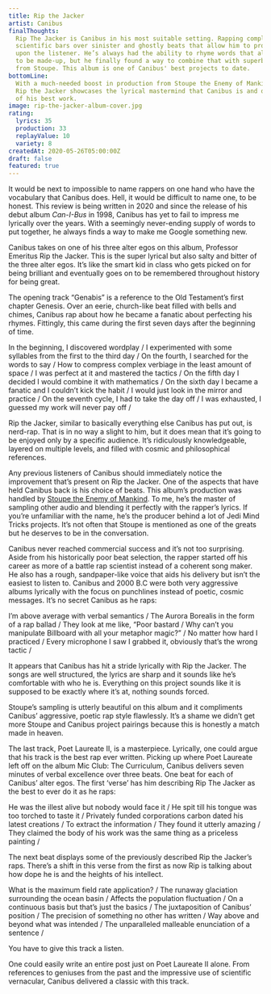 ```yaml
---
title: Rip the Jacker
artist: Canibus
finalThoughts:
  Rip The Jacker is Canibus in his most suitable setting. Rapping complex,
  scientific bars over sinister and ghostly beats that allow him to project his vision
  upon the listener. He’s always had the ability to rhyme words that almost appear
  to be made-up, but he finally found a way to combine that with superb production
  from Stoupe. This album is one of Canibus' best projects to date.
bottomLine:
  With a much-needed boost in production from Stoupe the Enemy of Mankind,
  Rip the Jacker showcases the lyrical mastermind that Canibus is and delivers some
  of his best work.
image: rip-the-jacker-album-cover.jpg
rating:
  lyrics: 35
  production: 33
  replayValue: 10
  variety: 8
createdAt: 2020-05-26T05:00:00Z
draft: false
featured: true
---
```



It would be next to impossible to name rappers on one hand who have the vocabulary that Canibus does. Hell, it would be difficult to name one, to be honest. This review is being written in 2020 and since the release of his debut album _Can-I-Bus_ in 1998, Canibus has yet to fail to impress me lyrically over the years. With a seemingly never-ending supply of words to put together, he always finds a way to make me Google something new.

Canibus takes on one of his three alter egos on this album, Professor Emeritus Rip the Jacker. This is the super lyrical but also salty and bitter of the three alter egos. It’s like the smart kid in class who gets picked on for being brilliant and eventually goes on to be remembered throughout history for being great.

The opening track “Genabis” is a reference to the Old Testament’s first chapter Genesis. Over an eerie, church-like beat filled with bells and chimes, Canibus rap about how he became a fanatic about perfecting his rhymes. Fittingly, this came during the first seven days after the beginning of time.

<Quote song="Genibus">
  In the beginning, I discovered wordplay / I experimented with some syllables
  from the first to the third day / On the fourth, I searched for the words to
  say / How to compress complex verbiage in the least amount of space / I was
  perfect at it and mastered the tactics / On the fifth day I decided I would
  combine it with mathematics / On the sixth day I became a fanatic and I
  couldn’t kick the habit / I would just look in the mirror and practice / On
  the seventh cycle, I had to take the day off / I was exhausted, I guessed my
  work will never pay off /
</Quote>

<video-embed link="https://www.youtube.com/embed/PqLGW2aS_sU"></video-embed>

Rip the Jacker, similar to basically everything else Canibus has put out, is nerd-rap. That is in no way a slight to him, but it does mean that it’s going to be enjoyed only by a specific audience. It’s ridiculously knowledgeable, layered on multiple levels, and filled with cosmic and philosophical references.

Any previous listeners of Canibus should immediately notice the improvement that’s present on Rip the Jacker. One of the aspects that have held Canibus back is his choice of beats. This album’s production was handled by [Stoupe the Enemy of Mankind](https://en.wikipedia.org/wiki/Stoupe_the_Enemy_of_Mankind). To me, he’s the master of sampling other audio and blending it perfectly with the rapper’s lyrics. If you’re unfamiliar with the name, he’s the producer behind a lot of Jedi Mind Tricks projects. It’s not often that Stoupe is mentioned as one of the greats but he deserves to be in the conversation.

Canibus never reached commercial success and it’s not too surprising. Aside from his historically poor beat selection, the rapper started off his career as more of a battle rap scientist instead of a coherent song maker. He also has a rough, sandpaper-like voice that aids his delivery but isn’t the easiest to listen to. Canibus and 2000 B.C were both very aggressive albums lyrically with the focus on punchlines instead of poetic, cosmic messages. It’s no secret Canibus as he raps:

<Quote song="Levitibus">
  I’m above average with verbal semantics / The Aurora Borealis in the form of a
  rap ballad / They look at me like, “Poor bastard / Why can’t you manipulate
  Billboard with all your metaphor magic?” / No matter how hard I practiced /
  Every microphone I saw I grabbed it, obviously that’s the wrong tactic /
</Quote>

It appears that Canibus has hit a stride lyrically with Rip the Jacker. The songs are well structured, the lyrics are sharp and it sounds like he’s comfortable with who he is. Everything on this project sounds like it is supposed to be exactly where it’s at, nothing sounds forced.

Stoupe’s sampling is utterly beautiful on this album and it compliments Canibus’ aggressive, poetic rap style flawlessly. It’s a shame we didn’t get more Stoupe and Canibus project pairings because this is honestly a match made in heaven.

The last track, Poet Laureate II, is a masterpiece. Lyrically, one could argue that his track is the best rap ever written. Picking up where Poet Laureate left off on the album Mic Club: The Curriculum, Canibus delivers seven minutes of verbal excellence over three beats. One beat for each of Canibus’ alter egos. The first ‘verse’ has him describing Rip The Jacker as the best to ever do it as he raps:

<Quote song="Poet Laureate II (beat one)">
  He was the illest alive but nobody would face it / He spit till his tongue was
  too torched to taste it / Privately funded corporations carbon dated his
  latest creations / To extract the information / They found it utterly amazing
  / They claimed the body of his work was the same thing as a priceless painting
  /
</Quote>

The next beat displays some of the previously described Rip the Jacker’s raps. There’s a shift in this verse from the first as now Rip is talking about how dope he is and the heights of his intellect.

<Quote song="Poet Laureate II (beat two)">
  What is the maximum field rate application? / The runaway glaciation
  surrounding the ocean basin / Affects the population fluctuation / On a
  continuous basis but that’s just the basics / The juxtaposition of Canibus’
  position / The precision of something no other has written / Way above and
  beyond what was intended / The unparalleled malleable enunciation of a
  sentence /
</Quote>

You have to give this track a listen.

<video-embed link="https://www.youtube.com/embed/vuXrT03lyGo"></video-embed>

One could easily write an entire post just on Poet Laureate II alone. From references to geniuses from the past and the impressive use of scientific vernacular, Canibus delivered a classic with this track.
